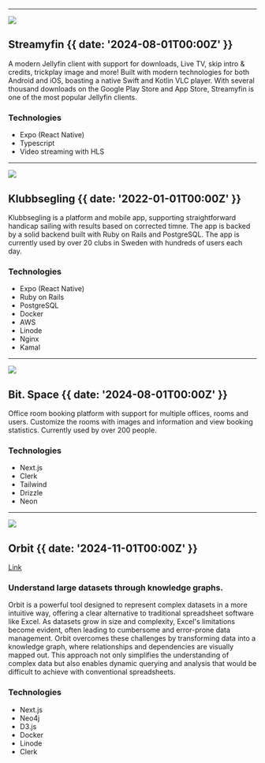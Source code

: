 

---

![](@/images/streamyfin.png)

## Streamyfin {{ date: '2024-08-01T00:00Z' }}

A modern Jellyfin client with support for downloads, Live TV, skip intro & credits, trickplay image and more! Built with modern technologies for both Android and iOS, boasting a native Swift and Kotlin VLC player. With several thousand downloads on the Google Play Store and App Store, Streamyfin is one of the most popular Jellyfin clients.

### <SparkleIcon /> Technologies

- Expo (React Native)
- Typescript
- Video streaming with HLS

---

![](@/images/klubbsegling.jpg)

## Klubbsegling {{ date: '2022-01-01T00:00Z' }}

Klubbsegling is a platform and mobile app, supporting straightforward handicap sailing with results based on corrected timne. The app is backed by a solid backend built with Ruby on Rails and PostgreSQL. The app is currently used by over 20 clubs in Sweden with hundreds of users each day.

### <SparkleIcon /> Technologies

- Expo (React Native)
- Ruby on Rails
- PostgreSQL
- Docker
- AWS
- Linode
- Nginx
- Kamal

---

![](@/images/bitspace.png)

## Bit. Space {{ date: '2024-08-01T00:00Z' }}

Office room booking platform with support for multiple offices, rooms and users. Customize the rooms with images and information and view booking statistics. Currently used by over 200 people.

### <SparkleIcon /> Technologies

- Next.js
- Clerk
- Tailwind
- Drizzle
- Neon

---

![](@/images/orbit.png)

## Orbit {{ date: '2024-11-01T00:00Z' }}

[Link](https://smartbuilttoolbox.se)

### Understand large datasets through knowledge graphs.

Orbit is a powerful tool designed to represent complex datasets in a more intuitive way, offering a clear alternative to traditional spreadsheet software like Excel. As datasets grow in size and complexity, Excel's limitations become evident, often leading to cumbersome and error-prone data management. Orbit overcomes these challenges by transforming data into a knowledge graph, where relationships and dependencies are visually mapped out. This approach not only simplifies the understanding of complex data but also enables dynamic querying and analysis that would be difficult to achieve with conventional spreadsheets.

### <SparkleIcon /> Technologies

- Next.js
- Neo4j
- D3.js
- Docker
- Linode
- Clerk